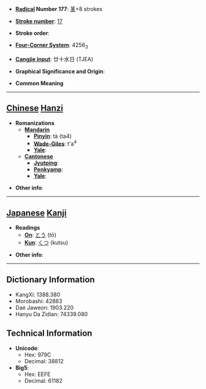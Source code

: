 * '''[[Wiktionary:Chinese radical index| Radical]] Number 177''': [[Wiktionary:Chinese radical index 革|革]]+8 strokes

* '''[[Wiktionary:Chinese total strokes index|Stroke number]]''': [[Wiktionary:Chinese total strokes index 17|17]]

* '''Stroke order''': 

* '''[[Wiktionary:Chinese four corner index|Four-Corner System]]''': 4256<sub>3</sub>

* '''[[Wiktionary:Chinese Cangjie index|Cangjie input]]''': 廿十水日 (TJEA)

* '''Graphical Significance and Origin''': 

* '''Common Meaning'''

----

== [[Chinese]] [[Hanzi]] ==

* '''Romanizations'''
** '''[[Mandarin]]'''
*** '''[[Pinyin]]''': tà (ta4)
*** '''[[Wade-Giles]]''': t'a<sup>4</sup>
*** '''[[Yale]]''': 
** '''[[Cantonese]]'''
*** '''[[Jyutping]]''':
*** '''[[Penkyamp]]''': 
*** '''[[Yale]]''': 

* '''Other info''': 

----

== [[Japanese]] [[Kanji]] ==

* '''Readings'''
** '''[[On]]''': [[とう]] (tō)
** '''[[Kun]]''': [[くつ]] (kutsu)

* '''Other info''':  

----

== Dictionary Information ==

* KangXi: 1388.380
* Morobashi: 42883
* Dae Jaweon: 1903.220
* Hanyu Da Zidian: 74339.080

== Technical Information ==

* '''Unicode''':
** Hex: 979C
** Decimal: 38812
* '''Big5''':
** Hex: EEFE
** Decimal: 61182